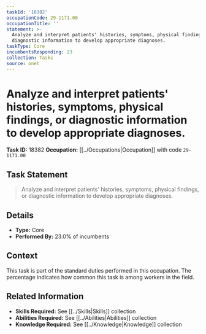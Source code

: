 ```yaml
---
taskId: '18382'
occupationCode: 29-1171.00
occupationTitle: ''
statement: >-
  Analyze and interpret patients' histories, symptoms, physical findings, or
  diagnostic information to develop appropriate diagnoses.
taskType: Core
incumbentsResponding: 23
collection: Tasks
source: onet
---
```

# Analyze and interpret patients' histories, symptoms, physical findings, or diagnostic information to develop appropriate diagnoses.

**Task ID:** 18382
**Occupation:** [[../Occupations|Occupation]] with code `29-1171.00`

## Task Statement

> Analyze and interpret patients' histories, symptoms, physical findings, or diagnostic information to develop appropriate diagnoses.

## Details

- **Type:** Core
- **Performed By:** 23.0% of incumbents

## Context

This task is part of the standard duties performed in this occupation. The percentage indicates how common this task is among workers in the field.

## Related Information

- **Skills Required:** See [[../Skills|Skills]] collection
- **Abilities Required:** See [[../Abilities|Abilities]] collection
- **Knowledge Required:** See [[../Knowledge|Knowledge]] collection
